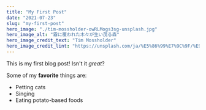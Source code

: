 ```yaml
---
title: "My First Post"
date: "2021-07-23"
slug: "my-first-post"
hero_image: "./tim-mossholder-owRLMogs3sg-unsplash.jpg"
hero_image_alt: "霧に覆われた木々が生い茂る森"
hero_image_credit_text: "Tim Mossholder"
hero_image_credit_lint: "https://unsplash.com/ja/%E5%86%99%E7%9C%9F/%E9%9C%A7%E3%81%AB%E8%A6%86%E3%82%8F%E3%82%8C%E3%81%9F%E6%9C%A8%E3%80%85%E3%81%8C%E7%94%9F%E3%81%84%E8%8C%82%E3%82%8B%E6%A3%AE-owRLMogs3sg"
---
```


This is my first blog post! Isn't it *great*?

Some of my **favorite** things are:

* Petting cats
* Singing
* Eating potato-based foods
